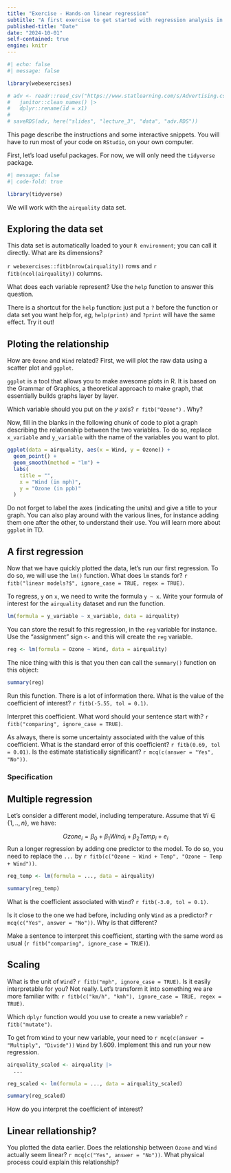 ```yaml
---
title: "Exercise - Hands-on linear regression"
subtitle: "A first exercise to get started with regression analysis in R"
published-title: "Date"
date: "2024-10-01"
self-contained: true
engine: knitr
---
```


```r
#| echo: false
#| message: false

library(webexercises)

# adv <- readr::read_csv("https://www.statlearning.com/s/Advertising.csv") |> 
#   janitor::clean_names() |> 
#   dplyr::rename(id = x1)
# 
# saveRDS(adv, here("slides", "lecture_3", "data", "adv.RDS"))
```

::: {.callout-important title="Instructions"}
This page describe the instructions and some interactive snippets. You will have to run most of your code on `RStudio`, on your own computer.
:::

First, let's load useful packages. For now, we will only need the `tidyverse` package.

```r
#| message: false
#| code-fold: true

library(tidyverse)
```

We will work with the `airquality` data set.

## Exploring the data set

This data set is automatically loaded to your `R environment`; you can call it directly. What are its dimensions?

`r webexercises::fitb(nrow(airquality))` rows and `r fitb(ncol(airquality))` columns.

What does each variable represent? Use the `help` function to answer this question.

::: callout-tip
There is a shortcut for the `help` function: just put a `?` before the function or data set you want help for, *eg*, `help(print)` and `?print` will have the same effect. Try it out!
:::

## Ploting the relationship

How are `Ozone` and `Wind` related? First, we will plot the raw data using a scatter plot and `ggplot`.

::: callout-important
`ggplot` is a tool that allows you to make awesome plots in R. It is based on the Grammar of Graphics, a theoretical approach to make graph, that essentially builds graphs layer by layer.
:::

Which variable should you put on the $y$ axis? `r fitb("Ozone")` . Why?

Now, fill in the blanks in the following chunk of code to plot a graph describing the relationship between the two variables. To do so, replace `x_variable` and `y_variable` with the name of the variables you want to plot.

```r
ggplot(data = airquality, aes(x = Wind, y = Ozone)) +
  geom_point() +
  geom_smooth(method = "lm") +
  labs(
    title = "",
    x = "Wind (in mph)",
    y = "Ozone (in ppb)"
  )
```

Do not forget to label the axes (indicating the units) and give a title to your graph. You can also play around with the various lines, for instance adding them one after the other, to understand their use. You will learn more about `ggplot` in TD.

## A first regression

Now that we have quickly plotted the data, let's run our first regression. To do so, we will use the `lm()` function. What does `lm` stands for? `r fitb("linear models?$", ignore_case = TRUE, regex = TRUE)`.

To regress, `y` on `x`, we need to write the formula `y ~ x`. Write your formula of interest for the `airquality` dataset and run the function.

```r
lm(formula = y_variable ~ x_variable, data = airquality)
```

You can store the result fo this regression, in the `reg` variable for instance. Use the "assignment" sign `<-` and this will create the `reg` variable.

```r
reg <- lm(formula = Ozone ~ Wind, data = airquality)
```

The nice thing with this is that you then can call the `summary()` function on this object:

```r
summary(reg)
```

Run this function. There is a lot of information there. What is the value of the coefficient of interest? `r fitb(-5.55, tol = 0.1)`.

Interpret this coefficient. What word should your sentence start with? `r fitb("comparing", ignore_case = TRUE)`.

As always, there is some uncertainty associated with the value of this coefficient. What is the standard error of this coefficient? `r fitb(0.69, tol = 0.01)`. Is the estimate statistically significant? `r mcq(c(answer = "Yes", "No"))`.

### Specification

## Multiple regression

Let's consider a different model, including temperature. Assume that $\forall i \in \{1, .., n\}$, we have:

$$Ozone_i = \beta_0 + \beta_1 Wind_i + \beta_2 Temp_i + e_i$$ Run a longer regression by adding one predictor to the model. To do so, you need to replace the `...` by `r fitb(c("Ozone ~ Wind + Temp", "Ozone ~ Temp + Wind"))`.

```r
reg_temp <- lm(formula = ..., data = airquality)

summary(reg_temp)
```

What is the coefficient associated with `Wind`? `r fitb(-3.0, tol = 0.1)`.

Is it close to the one we had before, including only `Wind` as a predictor? `r mcq(c("Yes", answer = "No"))`. Why is that different?

Make a sentence to interpret this coefficient, starting with the same word as usual (`r fitb("comparing", ignore_case = TRUE)`).

## Scaling

What is the unit of `Wind`? `r fitb("mph", ignore_case = TRUE)`. Is it easily interpretable for you? Not really. Let's transform it into something we are more familiar with: `r fitb(c("km/h", "kmh"), ignore_case = TRUE, regex = TRUE)`. 

Which `dplyr` function would you use to create a new variable? `r fitb("mutate")`.

To get from `Wind` to your new variable, your need to `r mcq(c(answer = "Multiply", "Divide"))` `Wind` by 1.609. Implement this and run your new regression.

```r
airquality_scaled <- airquality |> 
  ...

reg_scaled <- lm(formula = ..., data = airquality_scaled)

summary(reg_scaled)
```

How do you interpret the coefficient of interest? 

## Linear rellationship?

You plotted the data earlier. Does the relationship between `Ozone` and `Wind` actually seem linear? `r mcq(c("Yes", answer = "No"))`. What physical process could explain this relationship?
